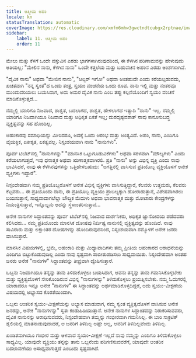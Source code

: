 ```yaml
---
title: ಆತ್ಮೀಯ ಅಹಂ
locale: kn
statusTranslation: automatic
coverImage: https://res.cloudinary.com/xmfm6mhw3gwctndtcubgx2rptnae/image/upload/v1740468922/small_cover_tratado_de_psicologia_revolucionaria_a4c0dca4e0.webp
sidebar:
    label: 11. ಆತ್ಮೀಯ ಅಹಂ
    order: 11
---
```

ಮೇಲು ಮತ್ತು ಕೆಳಗೆ ಒಂದೇ ವಸ್ತುವಿನ ಎರಡು ಭಾಗಗಳಾಗಿರುವುದರಿಂದ, ಈ ಕೆಳಗಿನ ಪರಿಣಾಮವನ್ನು ಹೇಳುವುದು ಅತಿಯಲ್ಲ: "ಮೇಲಿನ ನಾನು, ಕೆಳಗಿನ ನಾನು" ಒಂದೇ ಕತ್ತಲೆಯ ಮತ್ತು ಬಹುವಚನ ಅಹಂನ ಎರಡು ಅಂಶಗಳಾಗಿವೆ.

"ದೈವಿಕ ನಾನು" ಅಥವಾ "ಮೇಲಿನ ನಾನು", "ಆಲ್ಟರ್ ಇಗೋ" ಅಥವಾ ಅಂತಹುದೇ ಎಂದು ಕರೆಯಲ್ಪಡುವದು, ಖಚಿತವಾಗಿ "ನನ್ನ ಸ್ವಂತ"ದ ಒಂದು ತಂತ್ರ, ಸ್ವಯಂ ವಂಚನೆಯ ಒಂದು ರೂಪ. ನಾನು ಇಲ್ಲಿ ಮತ್ತು ನಂತರವೂ ಮುಂದುವರಿಯಲು ಬಯಸಿದಾಗ, ಅದು ಅಮರ ದೈವಿಕ ನಾನು ಎಂಬ ತಪ್ಪು ಕಲ್ಪನೆಯೊಂದಿಗೆ ಸ್ವಯಂ ವಂಚನೆ ಮಾಡಿಕೊಳ್ಳುತ್ತದೆ...

ನಮ್ಮಲ್ಲಿ ಯಾರಿಗೂ ನಿಜವಾದ, ಶಾಶ್ವತ, ಬದಲಾಗದ, ಶಾಶ್ವತ, ಹೇಳಲಾಗದ ಇತ್ಯಾದಿ "ನಾನು" ಇಲ್ಲ. ನಮ್ಮಲ್ಲಿ ಯಾರಿಗೂ ನಿಜವಾಗಿಯೂ ನಿಜವಾದ ಮತ್ತು ಅಧಿಕೃತ ಏಕತೆ ಇಲ್ಲ; ದುರದೃಷ್ಟವಶಾತ್ ನಾವು ಕಾನೂನುಬದ್ಧ ವ್ಯಕ್ತಿತ್ವವನ್ನು ಸಹ ಹೊಂದಿಲ್ಲ.

ಅಹಂಕಾರವು ಸಮಾಧಿಯನ್ನು ಮೀರಿದರೂ, ಅದಕ್ಕೆ ಒಂದು ಆರಂಭ ಮತ್ತು ಅಂತ್ಯವಿದೆ. ಅಹಂ, ನಾನು, ಎಂದಿಗೂ ವೈಯಕ್ತಿಕ, ಏಕೀಕೃತ, ಏಕತ್ವವಲ್ಲ. ನಿಸ್ಸಂಶಯವಾಗಿ ನಾನು "ನಾನುಗಳು".

ಪೂರ್ವ ಟಿಬೆಟ್‌ನಲ್ಲಿ "ನಾನುಗಳನ್ನು" "ಮಾನಸಿಕ ಒಟ್ಟುಗೂಡುವಿಕೆಗಳು" ಅಥವಾ ಸರಳವಾಗಿ "ಮೌಲ್ಯಗಳು" ಎಂದು ಕರೆಯಲಾಗುತ್ತದೆ, ಇವು ಧನಾತ್ಮಕ ಅಥವಾ ಋಣಾತ್ಮಕವಾಗಿರಲಿ. ಪ್ರತಿ "ನಾನು" ಅನ್ನು ವಿಭಿನ್ನ ವ್ಯಕ್ತಿ ಎಂದು ನಾವು ಭಾವಿಸಿದರೆ, ನಾವು ಈ ಕೆಳಗಿನವುಗಳನ್ನು ಒತ್ತಿಹೇಳಬಹುದು: "ಜಗತ್ತಿನಲ್ಲಿ ವಾಸಿಸುವ ಪ್ರತಿಯೊಬ್ಬ ವ್ಯಕ್ತಿಯೊಳಗೆ ಅನೇಕ ವ್ಯಕ್ತಿಗಳು ಇದ್ದಾರೆ".

ನಿಸ್ಸಂದೇಹವಾಗಿ ನಮ್ಮ ಪ್ರತಿಯೊಬ್ಬರೊಳಗೆ ಅನೇಕ ವಿಭಿನ್ನ ವ್ಯಕ್ತಿಗಳು ವಾಸಿಸುತ್ತಿದ್ದಾರೆ, ಕೆಲವರು ಉತ್ತಮರು, ಕೆಲವರು ಕೆಟ್ಟವರು... ಈ ಪ್ರತಿಯೊಂದು ನಾನು, ಈ ಪ್ರತಿಯೊಬ್ಬ ವ್ಯಕ್ತಿಯು ಪ್ರಾಬಲ್ಯಕ್ಕಾಗಿ ಹೋರಾಡುತ್ತಾನೆ, ವಿಶೇಷವಾಗಿರಲು ಬಯಸುತ್ತಾನೆ, ಸಾಧ್ಯವಾದಾಗಲೆಲ್ಲಾ ಬೌದ್ಧಿಕ ಮೆದುಳು ಅಥವಾ ಭಾವನಾತ್ಮಕ ಮತ್ತು ಮೋಟಾರು ಕೇಂದ್ರಗಳನ್ನು ನಿಯಂತ್ರಿಸುತ್ತಾನೆ, ಇನ್ನೊಬ್ಬನು ಅದನ್ನು ಸ್ಥಳಾಂತರಿಸುತ್ತಾನೆ...

ಅನೇಕ ನಾನುಗಳ ಸಿದ್ಧಾಂತವನ್ನು ಪೂರ್ವ ಟಿಬೆಟ್‌ನಲ್ಲಿ ನಿಜವಾದ ದಾರ್ಶನಿಕರು, ಅಧಿಕೃತ ಜ್ಞಾನೋದಯ ಪಡೆದವರು ಕಲಿಸಿದರು... ನಮ್ಮ ಪ್ರತಿಯೊಂದು ಮಾನಸಿಕ ದೋಷವು ನಿರ್ದಿಷ್ಟ ನಾನುನಲ್ಲಿ ವ್ಯಕ್ತಿತ್ವವನ್ನು ಹೊಂದಿದೆ. ನಾವು ಸಾವಿರಾರು ಮತ್ತು ಲಕ್ಷಾಂತರ ದೋಷಗಳನ್ನು ಹೊಂದಿರುವುದರಿಂದ, ನಿಸ್ಸಂಶಯವಾಗಿ ನಮ್ಮೊಳಗೆ ಅನೇಕ ಜನರು ವಾಸಿಸುತ್ತಾರೆ.

ಮಾನಸಿಕ ವಿಷಯಗಳಲ್ಲಿ, ಭ್ರಮೆ, ಅಹಂಕಾರಿ ಮತ್ತು ಮಿಥ್ಯಾವಾದಿಗಳು ತಮ್ಮ ಪ್ರೀತಿಯ ಅಹಂಕಾರದ ಆರಾಧನೆಯನ್ನು ಎಂದಿಗೂ ಬಿಟ್ಟುಕೊಡುವುದಿಲ್ಲ ಎಂದು ನಾವು ಸ್ಪಷ್ಟವಾಗಿ ಸಾಬೀತುಪಡಿಸಲು ಸಾಧ್ಯವಾಯಿತು. ನಿಸ್ಸಂದೇಹವಾಗಿ ಅಂತಹ ಜನರು ಅನೇಕ "ನಾನುಗಳ" ಸಿದ್ಧಾಂತವನ್ನು ತೀವ್ರವಾಗಿ ದ್ವೇಷಿಸುತ್ತಾರೆ.

ಒಬ್ಬನು ನಿಜವಾಗಿಯೂ ತನ್ನನ್ನು ತಾನು ತಿಳಿದುಕೊಳ್ಳಲು ಬಯಸಿದಾಗ, ಅವನು ತನ್ನನ್ನು ತಾನು ಗಮನಿಸಿಕೊಳ್ಳಬೇಕು ಮತ್ತು ವ್ಯಕ್ತಿತ್ವದೊಳಗೆ ಸೇರಿಕೊಂಡಿರುವ ವಿಭಿನ್ನ "ನಾನುಗಳನ್ನು" ತಿಳಿದುಕೊಳ್ಳಲು ಪ್ರಯತ್ನಿಸಬೇಕು. ನಮ್ಮ ಓದುಗರಲ್ಲಿ ಯಾರಾದರೂ ಇನ್ನೂ ಅನೇಕ "ನಾನುಗಳ" ಈ ಸಿದ್ಧಾಂತವನ್ನು ಅರ್ಥಮಾಡಿಕೊಳ್ಳದಿದ್ದರೆ, ಅದು ಸ್ವಯಂ-ವೀಕ್ಷಣೆಯ ವಿಷಯದಲ್ಲಿ ಅಭ್ಯಾಸದ ಕೊರತೆಯಿಂದಾಗಿ.

ಒಬ್ಬನು ಆಂತರಿಕ ಸ್ವಯಂ-ವೀಕ್ಷಣೆಯನ್ನು ಅಭ್ಯಾಸ ಮಾಡುವಾಗ, ನಮ್ಮ ಸ್ವಂತ ವ್ಯಕ್ತಿತ್ವದೊಳಗೆ ವಾಸಿಸುವ ಅನೇಕ ಜನರನ್ನು, ಅನೇಕ "ನಾನುಗಳನ್ನು" ಸ್ವತಃ ಕಂಡುಹಿಡಿಯುತ್ತಾನೆ. ಅನೇಕ ನಾನುಗಳ ಸಿದ್ಧಾಂತವನ್ನು ನಿರಾಕರಿಸುವವರು, ದೈವಿಕ ನಾನುನನ್ನು ಆರಾಧಿಸುವವರು, ನಿಸ್ಸಂದೇಹವಾಗಿ ತಮ್ಮನ್ನು ಗಂಭೀರವಾಗಿ ಗಮನಿಸಿಲ್ಲ. ಈ ಬಾರಿ ಸಾಕ್ರಟಿಕ್ ಶೈಲಿಯಲ್ಲಿ ಮಾತನಾಡುವುದಾದರೆ, ಆ ಜನರಿಗೆ ತಿಳಿದಿಲ್ಲ ಅಷ್ಟೇ ಅಲ್ಲ, ಅವರಿಗೆ ತಿಳಿದಿಲ್ಲವೆಂದು ತಿಳಿದಿಲ್ಲ.

ಖಂಡಿತವಾಗಿಯೂ ಗಂಭೀರ ಮತ್ತು ಆಳವಾದ ಸ್ವಯಂ-ವೀಕ್ಷಣೆ ಇಲ್ಲದೆ ನಾವು ನಮ್ಮನ್ನು ಎಂದಿಗೂ ತಿಳಿದುಕೊಳ್ಳಲು ಸಾಧ್ಯವಿಲ್ಲ. ಯಾವುದೇ ವ್ಯಕ್ತಿಯು ತನ್ನನ್ನು ತಾನು ಒಬ್ಬನೆಂದು ಪರಿಗಣಿಸುವವರೆಗೆ, ಯಾವುದೇ ಆಂತರಿಕ ಬದಲಾವಣೆಯು ಅಸಾಧ್ಯವಾಗುತ್ತದೆ ಎಂಬುದು ಸ್ಪಷ್ಟವಾಗಿದೆ.

